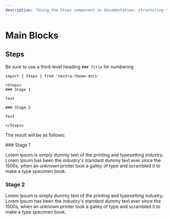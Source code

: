 ```yaml
---
description: "Using the Steps component in documentation: structuring steps with third-level headings for numbering and textual content."
---
```



# Main Blocks

## Steps

Be sure to use a third-level heading `### Title` for numbering

```mdx
import { Steps } from 'nextra-theme-docs'

<Steps>
### Stage 1

Text

### Stage 2

Text

</Steps>
```

The result will be as follows:

<Steps>
### Stage 1

Lorem Ipsum is simply dummy text of the printing and typesetting industry. Lorem Ipsum has been the industry's standard dummy text ever since the 1500s, when an unknown printer took a galley of type and scrambled it to make a type specimen book.

### Stage 2

Lorem Ipsum is simply dummy text of the printing and typesetting industry. Lorem Ipsum has been the industry's standard dummy text ever since the 1500s, when an unknown printer took a galley of type and scrambled it to make a type specimen book.

</Steps>
